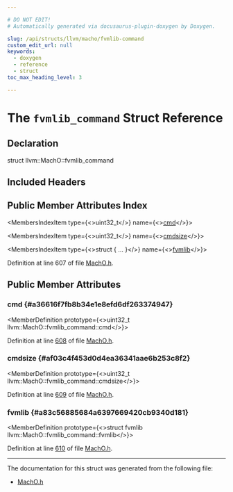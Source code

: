 ```yaml
---

# DO NOT EDIT!
# Automatically generated via docusaurus-plugin-doxygen by Doxygen.

slug: /api/structs/llvm/macho/fvmlib-command
custom_edit_url: null
keywords:
  - doxygen
  - reference
  - struct
toc_max_heading_level: 3

---
```





# The `fvmlib_command` Struct Reference

<DoxygenPage pluginConfig={pluginConfig}>



## Declaration

<CodeBlock>struct llvm::MachO::fvmlib_command</CodeBlock>

## Included Headers

<IncludesList>
<IncludesListItem
  filePath="llvm/BinaryFormat/MachO.h"
  permalink="/docs/api/files/include/include/llvm/include/llvm/binaryformat/macho-h"
  isLocal="true" />
</IncludesList>

## Public Member Attributes Index

<MembersIndex>

<MembersIndexItem
  type={<>uint32&#95;t</>}
  name={<><a href="#a36616f7fb8b34e1e8efd6df263374947">cmd</a></>}>
</MembersIndexItem>

<MembersIndexItem
  type={<>uint32&#95;t</>}
  name={<><a href="#af03c4f453d0d4ea36341aae6b253c8f2">cmdsize</a></>}>
</MembersIndexItem>

<MembersIndexItem
  type={<>struct &#123; ... &#125;</>}
  name={<><a href="#a83c56885684a6397669420cb9340d181">fvmlib</a></>}>
</MembersIndexItem>

</MembersIndex>


Definition at line 607 of file <a href="/docs/api/files/include/include/llvm/include/llvm/binaryformat/macho-h">MachO.h</a>.

<SectionDefinition>

## Public Member Attributes

### cmd {#a36616f7fb8b34e1e8efd6df263374947}

<MemberDefinition
  prototype={<>uint32&#95;t llvm::MachO::fvmlib&#95;command::cmd</>}>

Definition at line <a href="/docs/api/files/include/include/llvm/include/llvm/binaryformat/macho-h/#l00608">608</a> of file <a href="/docs/api/files/include/include/llvm/include/llvm/binaryformat/macho-h">MachO.h</a>.
</MemberDefinition>

### cmdsize {#af03c4f453d0d4ea36341aae6b253c8f2}

<MemberDefinition
  prototype={<>uint32&#95;t llvm::MachO::fvmlib&#95;command::cmdsize</>}>

Definition at line <a href="/docs/api/files/include/include/llvm/include/llvm/binaryformat/macho-h/#l00609">609</a> of file <a href="/docs/api/files/include/include/llvm/include/llvm/binaryformat/macho-h">MachO.h</a>.
</MemberDefinition>

### fvmlib {#a83c56885684a6397669420cb9340d181}

<MemberDefinition
  prototype={<>struct fvmlib llvm::MachO::fvmlib&#95;command::fvmlib</>}>

Definition at line <a href="/docs/api/files/include/include/llvm/include/llvm/binaryformat/macho-h/#l00610">610</a> of file <a href="/docs/api/files/include/include/llvm/include/llvm/binaryformat/macho-h">MachO.h</a>.
</MemberDefinition>

</SectionDefinition>

<hr/>

The documentation for this struct was generated from the following file:

<ul>
<li><a href="/docs/api/files/include/include/llvm/include/llvm/binaryformat/macho-h">MachO.h</a></li>
</ul>

</DoxygenPage>
